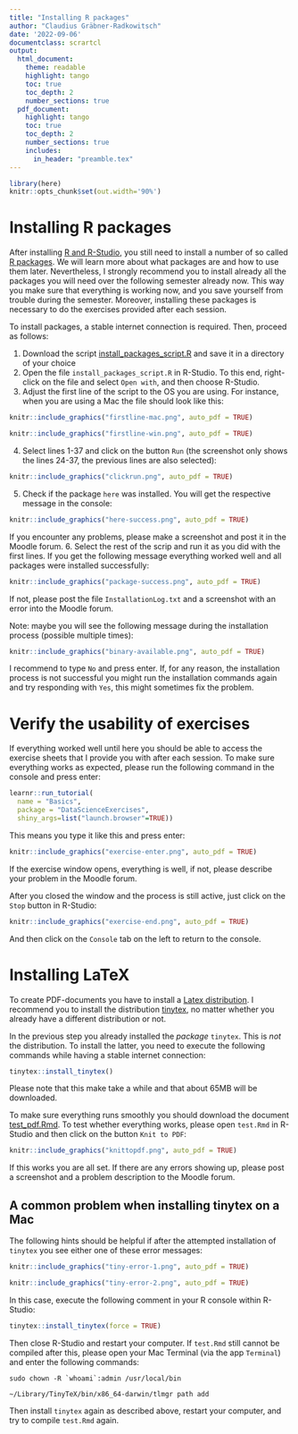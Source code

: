 ```yaml
---
title: "Installing R packages"
author: "Claudius Gräbner-Radkowitsch"
date: '2022-09-06'
documentclass: scrartcl
output: 
  html_document:
    theme: readable
    highlight: tango
    toc: true
    toc_depth: 2
    number_sections: true
  pdf_document:
    highlight: tango
    toc: true
    toc_depth: 2
    number_sections: true
    includes:
      in_header: "preamble.tex"
---
```


```r
library(here)
knitr::opts_chunk$set(out.width='90%')
```

# Installing R packages

After installing [R and R-Studio](/post/installation/), you 
still need to install a number of so called [R packages](https://r-pkgs.org/).
We will learn more about what packages are and how to use them later.
Nevertheless, I strongly
recommend you to install already all the packages you will need over the
following semester already now. This way you make sure that everything is working now, 
and you save yourself from trouble during the semester. Moreover, installing 
these packages is necessary to do the exercises provided after each session.

To install packages, a stable internet connection is required. Then, proceed
as follows:

1. Download the script 
[install_packages_script.R](install_packages_script.R) and save it in a 
directory of your choice
2. Open the file `install_packages_script.R` in R-Studio. To this end, 
right-click on the file and select `Open with`, and then choose R-Studio.
3. Adjust the first line of the script to the OS you are using.
For instance, when you are using a Mac the file
should look like this:
```r
knitr::include_graphics("firstline-mac.png", auto_pdf = TRUE)
```
```r
knitr::include_graphics("firstline-win.png", auto_pdf = TRUE)
```
4. Select lines 1-37 and click on the button `Run` (the screenshot only shows
the lines 24-37, the previous lines are also selected):
```r
knitr::include_graphics("clickrun.png", auto_pdf = TRUE)
```
5. Check if the package `here` was installed. You will get the respective 
message in the console:
```r
knitr::include_graphics("here-success.png", auto_pdf = TRUE)
```

If you encounter any problems, please 
make a screenshot and post it in the Moodle forum.
6. Select the rest of the scrip and run it as you did with the first lines.
If you get the following message everything worked well and all packages
were installed successfully:
```r
knitr::include_graphics("package-success.png", auto_pdf = TRUE)
```

If not, please post the file `InstallationLog.txt` and a screenshot with an 
error into the Moodle forum.

Note: maybe you will see the following message during the installation process
(possible multiple times):

```r
knitr::include_graphics("binary-available.png", auto_pdf = TRUE)
```

I recommend to type `No` and press enter. If, for any reason, the installation
process is not successful you might run the installation commands again and 
try responding with `Yes`, this might sometimes fix the problem.

# Verify the usability of exercises

If everything worked well until here you should be able to access the 
exercise sheets that I provide you with after each session. To make sure 
everything works as expected, please run the following command in the console
and press enter:

```r
learnr::run_tutorial(
  name = "Basics", 
  package = "DataScienceExercises", 
  shiny_args=list("launch.browser"=TRUE))
```

This means you type it like this and press enter:

```r
knitr::include_graphics("exercise-enter.png", auto_pdf = TRUE)
```

If the exercise window opens, everything is well, if not, please describe your
problem in the Moodle forum.

After you closed the window and the process is still active, just click on the
`Stop` button in R-Studio:

```r
knitr::include_graphics("exercise-end.png", auto_pdf = TRUE)
```

And then click on the `Console` tab on the left to return to the console.

# Installing LaTeX

To create PDF-documents you have to install a 
[Latex distribution](https://www.latex-project.org/).
I recommend you to install the distribution
[tinytex](https://yihui.org/tinytex/),
no matter whether you already have a different distribution or not.

In the previous step you already installed the *package* `tinytex`.
This is *not* the distribution. To install the latter, you need to execute the
following commands while having a stable internet connection:

```r
tinytex::install_tinytex()
```

Please note that this make take a while and that about 65MB will be downloaded.

To make sure everything runs smoothly you should download the document 
[test_pdf.Rmd](test_pdf.Rmd).
To test whether everything works, please open `test.Rmd` in R-Studio and then
click on the button `Knit to PDF`:

```r
knitr::include_graphics("knittopdf.png", auto_pdf = TRUE)
```

If this works you are all set. If there are any errors showing up, please
post a screenshot and a problem description to the Moodle forum.


## A common problem when installing tinytex on a Mac

The following hints should be helpful if after the attempted installation
of `tinytex` you see either one of these error messages:

```r
knitr::include_graphics("tiny-error-1.png", auto_pdf = TRUE)
```

```r
knitr::include_graphics("tiny-error-2.png", auto_pdf = TRUE)
```

In this case, execute the following comment in your R console within
R-Studio:

```r
tinytex::install_tinytex(force = TRUE)
```

Then close R-Studio and restart your computer. If `test.Rmd` still cannot be
compiled after this, please open your Mac Terminal (via the app `Terminal`)
and enter the following commands:

```
sudo chown -R `whoami`:admin /usr/local/bin

~/Library/TinyTeX/bin/x86_64-darwin/tlmgr path add
```
Then install `tinytex` again as described above, restart your computer, and
try to compile `test.Rmd` again.

